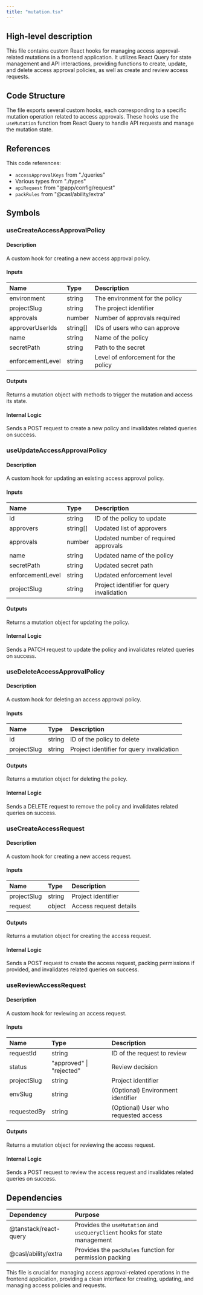 ```yaml
---
title: "mutation.tsx"
---
```


## High-level description
This file contains custom React hooks for managing access approval-related mutations in a frontend application. It utilizes React Query for state management and API interactions, providing functions to create, update, and delete access approval policies, as well as create and review access requests.

## Code Structure
The file exports several custom hooks, each corresponding to a specific mutation operation related to access approvals. These hooks use the `useMutation` function from React Query to handle API requests and manage the mutation state.

## References
This code references:
- `accessApprovalKeys` from "./queries"
- Various types from "./types"
- `apiRequest` from "@app/config/request"
- `packRules` from "@casl/ability/extra"

## Symbols

### useCreateAccessApprovalPolicy
#### Description
A custom hook for creating a new access approval policy.

#### Inputs
| Name | Type | Description |
|:-----|:-----|:------------|
| environment | string | The environment for the policy |
| projectSlug | string | The project identifier |
| approvals | number | Number of approvals required |
| approverUserIds | string[] | IDs of users who can approve |
| name | string | Name of the policy |
| secretPath | string | Path to the secret |
| enforcementLevel | string | Level of enforcement for the policy |

#### Outputs
Returns a mutation object with methods to trigger the mutation and access its state.

#### Internal Logic
Sends a POST request to create a new policy and invalidates related queries on success.

### useUpdateAccessApprovalPolicy
#### Description
A custom hook for updating an existing access approval policy.

#### Inputs
| Name | Type | Description |
|:-----|:-----|:------------|
| id | string | ID of the policy to update |
| approvers | string[] | Updated list of approvers |
| approvals | number | Updated number of required approvals |
| name | string | Updated name of the policy |
| secretPath | string | Updated secret path |
| enforcementLevel | string | Updated enforcement level |
| projectSlug | string | Project identifier for query invalidation |

#### Outputs
Returns a mutation object for updating the policy.

#### Internal Logic
Sends a PATCH request to update the policy and invalidates related queries on success.

### useDeleteAccessApprovalPolicy
#### Description
A custom hook for deleting an access approval policy.

#### Inputs
| Name | Type | Description |
|:-----|:-----|:------------|
| id | string | ID of the policy to delete |
| projectSlug | string | Project identifier for query invalidation |

#### Outputs
Returns a mutation object for deleting the policy.

#### Internal Logic
Sends a DELETE request to remove the policy and invalidates related queries on success.

### useCreateAccessRequest
#### Description
A custom hook for creating a new access request.

#### Inputs
| Name | Type | Description |
|:-----|:-----|:------------|
| projectSlug | string | Project identifier |
| request | object | Access request details |

#### Outputs
Returns a mutation object for creating the access request.

#### Internal Logic
Sends a POST request to create the access request, packing permissions if provided, and invalidates related queries on success.

### useReviewAccessRequest
#### Description
A custom hook for reviewing an access request.

#### Inputs
| Name | Type | Description |
|:-----|:-----|:------------|
| requestId | string | ID of the request to review |
| status | "approved" \| "rejected" | Review decision |
| projectSlug | string | Project identifier |
| envSlug | string | (Optional) Environment identifier |
| requestedBy | string | (Optional) User who requested access |

#### Outputs
Returns a mutation object for reviewing the access request.

#### Internal Logic
Sends a POST request to review the access request and invalidates related queries on success.

## Dependencies
| Dependency | Purpose |
|:-----------|:--------|
| @tanstack/react-query | Provides the `useMutation` and `useQueryClient` hooks for state management |
| @casl/ability/extra | Provides the `packRules` function for permission packing |

This file is crucial for managing access approval-related operations in the frontend application, providing a clean interface for creating, updating, and managing access policies and requests.
